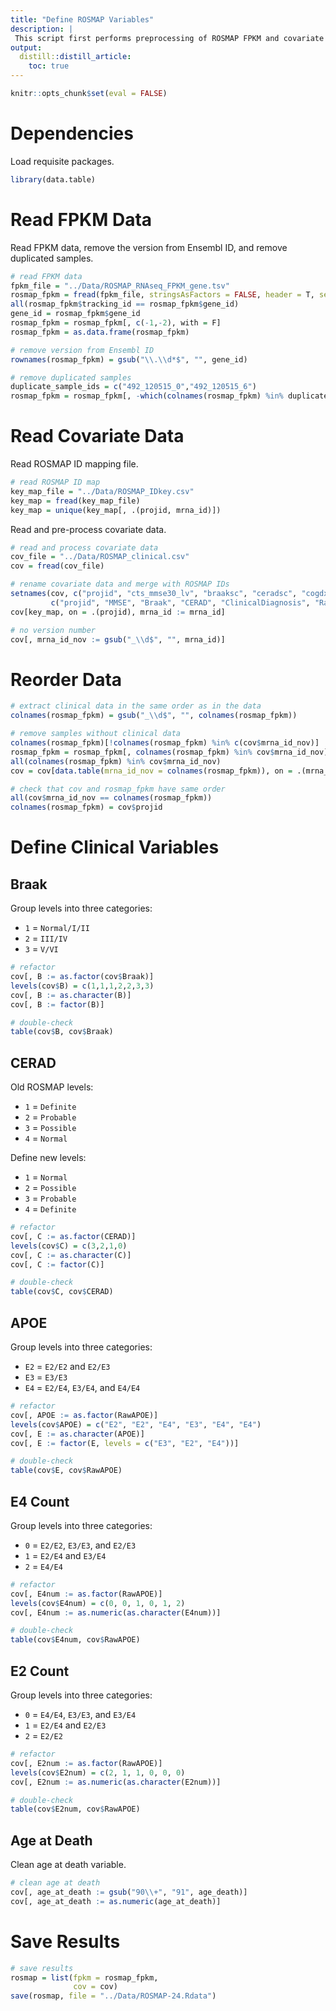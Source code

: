 ```yaml
---
title: "Define ROSMAP Variables"
description: |
 This script first performs preprocessing of ROSMAP FPKM and covariate data so that they have same order, then defines variables in the covariate data.
output:
  distill::distill_article:
    toc: true
---
```


```r
knitr::opts_chunk$set(eval = FALSE)
```


# Dependencies

Load requisite packages.

```r

library(data.table)

```


# Read FPKM Data

Read FPKM data, remove the version from Ensembl ID, and remove duplicated samples.

```r

# read FPKM data
fpkm_file = "../Data/ROSMAP_RNAseq_FPKM_gene.tsv"
rosmap_fpkm = fread(fpkm_file, stringsAsFactors = FALSE, header = T, sep = "\t")
all(rosmap_fpkm$tracking_id == rosmap_fpkm$gene_id)
gene_id = rosmap_fpkm$gene_id
rosmap_fpkm = rosmap_fpkm[, c(-1,-2), with = F]
rosmap_fpkm = as.data.frame(rosmap_fpkm)

# remove version from Ensembl ID
rownames(rosmap_fpkm) = gsub("\\.\\d*$", "", gene_id)

# remove duplicated samples
duplicate_sample_ids = c("492_120515_0","492_120515_6")
rosmap_fpkm = rosmap_fpkm[, -which(colnames(rosmap_fpkm) %in% duplicate_sample_ids)]

```


# Read Covariate Data

Read ROSMAP ID mapping file.

```r

# read ROSMAP ID map
key_map_file = "../Data/ROSMAP_IDkey.csv"
key_map = fread(key_map_file)
key_map = unique(key_map[, .(projid, mrna_id)])

```

Read and pre-process covariate data.

```r

# read and process covariate data
cov_file = "../Data/ROSMAP_clinical.csv"
cov = fread(cov_file)

# rename covariate data and merge with ROSMAP IDs
setnames(cov, c("projid", "cts_mmse30_lv", "braaksc", "ceradsc", "cogdx", "apoe_genotype"), 
         c("projid", "MMSE", "Braak", "CERAD", "ClinicalDiagnosis", "RawAPOE"))
cov[key_map, on = .(projid), mrna_id := mrna_id]

# no version number
cov[, mrna_id_nov := gsub("_\\d$", "", mrna_id)]

```


# Reorder Data

```r

# extract clinical data in the same order as in the data
colnames(rosmap_fpkm) = gsub("_\\d$", "", colnames(rosmap_fpkm)) 

# remove samples without clinical data
colnames(rosmap_fpkm)[!colnames(rosmap_fpkm) %in% c(cov$mrna_id_nov)]
rosmap_fpkm = rosmap_fpkm[, colnames(rosmap_fpkm) %in% cov$mrna_id_nov]
all(colnames(rosmap_fpkm) %in% cov$mrna_id_nov)
cov = cov[data.table(mrna_id_nov = colnames(rosmap_fpkm)), on = .(mrna_id_nov)]

# check that cov and rosmap_fpkm have same order
all(cov$mrna_id_nov == colnames(rosmap_fpkm))
colnames(rosmap_fpkm) = cov$projid

```


# Define Clinical Variables

## Braak

<p>Group levels into three categories:</p>
<ul>
  <li>`1` = `Normal/I/II`</li>
  <li>`2` = `III/IV`</li>
  <li>`3` = `V/VI`</li>
</ul>

```r

# refactor
cov[, B := as.factor(cov$Braak)]
levels(cov$B) = c(1,1,1,2,2,3,3)
cov[, B := as.character(B)]
cov[, B := factor(B)]

# double-check
table(cov$B, cov$Braak)

```

## CERAD

<p>Old ROSMAP levels:</p>
<ul>
  <li>`1` = `Definite`</li>
  <li>`2` = `Probable`</li>
  <li>`3` = `Possible`</li>
  <li>`4` = `Normal`</li>
</ul>

<p>Define new levels:</p>
<ul>
  <li>`1` = `Normal`</li>
  <li>`2` = `Possible`</li>
  <li>`3` = `Probable`</li>
  <li>`4` = `Definite`</li>
</ul>

```r

# refactor
cov[, C := as.factor(CERAD)]
levels(cov$C) = c(3,2,1,0)
cov[, C := as.character(C)]
cov[, C := factor(C)]

# double-check
table(cov$C, cov$CERAD)

```

## APOE

<p>Group levels into three categories:</p>
<ul>
  <li>`E2` = `E2/E2` and `E2/E3`</li>
  <li>`E3` = `E3/E3`</li>
  <li>`E4` = `E2/E4`, `E3/E4`, and `E4/E4`</li>
</ul>

```r

# refactor
cov[, APOE := as.factor(RawAPOE)]
levels(cov$APOE) = c("E2", "E2", "E4", "E3", "E4", "E4")
cov[, E := as.character(APOE)]
cov[, E := factor(E, levels = c("E3", "E2", "E4"))]

# double-check
table(cov$E, cov$RawAPOE)

```

## E4 Count

<p>Group levels into three categories:</p>
<ul>
  <li>`0` = `E2/E2`, `E3/E3`, and `E2/E3`</li>
  <li>`1` = `E2/E4` and `E3/E4`</li>
  <li>`2` = `E4/E4`</li>
</ul>

```r

# refactor
cov[, E4num := as.factor(RawAPOE)]
levels(cov$E4num) = c(0, 0, 1, 0, 1, 2)
cov[, E4num := as.numeric(as.character(E4num))]

# double-check
table(cov$E4num, cov$RawAPOE)

```

## E2 Count

<p>Group levels into three categories:</p>
<ul>
  <li>`0` = `E4/E4`, `E3/E3`, and `E3/E4`</li>
  <li>`1` = `E2/E4` and `E2/E3`</li>
  <li>`2` = `E2/E2`</li>
</ul>

```r

# refactor
cov[, E2num := as.factor(RawAPOE)]
levels(cov$E2num) = c(2, 1, 1, 0, 0, 0)
cov[, E2num := as.numeric(as.character(E2num))]

# double-check
table(cov$E2num, cov$RawAPOE)

```

## Age at Death

Clean age at death variable.

```r

# clean age at death
cov[, age_at_death := gsub("90\\+", "91", age_death)]
cov[, age_at_death := as.numeric(age_at_death)]

```


# Save Results

```r

# save results
rosmap = list(fpkm = rosmap_fpkm,
              cov = cov)
save(rosmap, file = "../Data/ROSMAP-24.Rdata")

```
